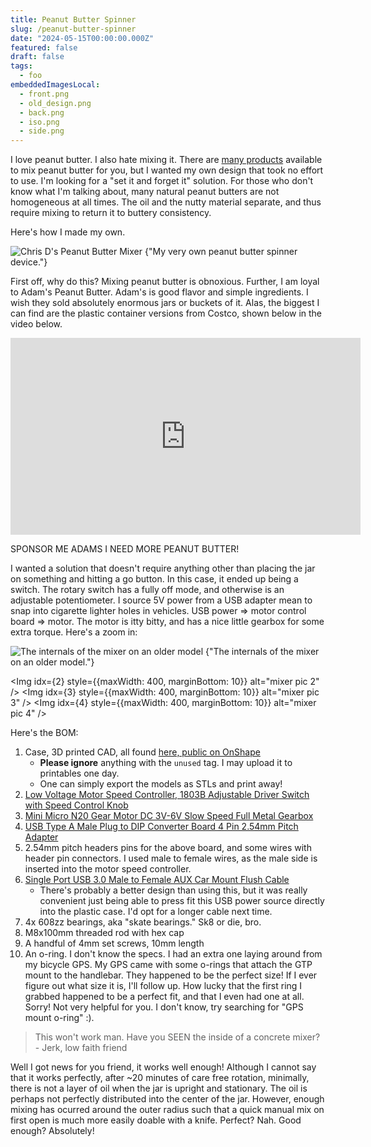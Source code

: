```yaml
---
title: Peanut Butter Spinner
slug: /peanut-butter-spinner
date: "2024-05-15T00:00:00.000Z"
featured: false
draft: false
tags:
  - foo
embeddedImagesLocal:
  - front.png
  - old_design.png
  - back.png
  - iso.png
  - side.png
---
```


I love peanut butter. I also hate mixing it. There are [many products](https://duckduckgo.com/?q=peanut+butter+mixer&ia=web)
available to mix peanut butter for you, but I wanted my own design that took no effort to use. I'm looking for a "set it and forget it" solution. For those who
don't know what I'm talking about, many natural peanut butters are not homogeneous at all times. The oil and the nutty material separate, and thus require mixing to return it to buttery consistency.

Here's how I made my own.

<Img idx={0} alt="Chris D's Peanut Butter Mixer" />
<Caption>
  {"My very own peanut butter spinner device."}
</Caption>

First off, why do this? Mixing peanut butter is obnoxious. Further, I am loyal to Adam's Peanut Butter. Adam's is good flavor and
simple ingredients.  I wish they sold absolutely enormous jars or buckets of
it. Alas, the biggest I can find are the plastic container
versions from Costco, shown below in the video below.

<iframe style={{display: 'block', margin: 'auto'}} width="560" height="315" src="https://www.youtube.com/embed/qDLf3CFJuok" frameborder="0" allow="accelerometer; autoplay; clipboard-write; encrypted-media; gyroscope; picture-in-picture" allowfullscreen></iframe>

SPONSOR ME ADAMS I NEED MORE PEANUT BUTTER!

I wanted a solution that doesn't require anything other than placing the jar on something and hitting a go button.
In this case, it ended up being a switch. The rotary switch has a fully off mode, and otherwise is an adjustable potentiometer.
I source 5V power from a USB adapter mean to snap into cigarette lighter holes in vehicles.
USB power => motor control board => motor. The motor is itty bitty, and has a nice little gearbox for some extra torque.
Here's a zoom in:

<Img idx={1} alt="The internals of the mixer on an older model" />
<Caption>
  {"The internals of the mixer on an older model."}
</Caption>

<Img idx={2} style={{maxWidth: 400, marginBottom: 10}} alt="mixer pic 2" />
<Img idx={3} style={{maxWidth: 400, marginBottom: 10}} alt="mixer pic 3" />
<Img idx={4} style={{maxWidth: 400, marginBottom: 10}} alt="mixer pic 4" />

Here's the BOM:

1. Case, 3D printed CAD, all found [here, public on OnShape](https://cad.onshape.com/documents?nodeId=b2ddb056e2cd15fe083855ca&resourceType=folder)
   - **Please ignore** anything with the `unused` tag. I may upload it to printables one day.
   - One can simply export the models as STLs and print away!
1. [Low Voltage Motor Speed Controller, 1803B Adjustable Driver Switch with Speed Control Knob](https://www.amazon.com/dp/B08BJ4WQCV?psc=1&ref=ppx_yo2ov_dt_b_product_details)
1. [Mini Micro N20 Gear Motor DC 3V-6V Slow Speed Full Metal Gearbox](https://www.amazon.com/dp/B09DG3GCGK?psc=1&ref=ppx_yo2ov_dt_b_product_details)
1. [USB Type A Male Plug to DIP Converter Board 4 Pin 2.54mm Pitch Adapter](https://www.amazon.com/dp/B07W6T9KPJ?psc=1&ref=ppx_yo2ov_dt_b_product_details)
1. 2.54mm pitch headers pins for the above board, and some wires with header pin connectors. I used male to female wires, as the male side is inserted into the motor speed controller.
1. [Single Port USB 3.0 Male to Female AUX Car Mount Flush Cable](https://www.amazon.com/dp/B0BDWSQ49P?psc=1&ref=ppx_yo2ov_dt_b_product_details)
   - There's probably a better design than using this, but it was really convenient just being able to press fit this USB power source directly into the plastic case. I'd opt for a longer cable next time.
1. 4x 608zz bearings, aka "skate bearings." Sk8 or die, bro.
1. M8x100mm threaded rod with hex cap
1. A handful of 4mm set screws, 10mm length
1. An o-ring. I don't know the specs. I had an extra one laying around from my bicycle GPS. My GPS came with some o-rings that attach the GTP mount to the handlebar. They happened to be the perfect size! If I ever figure out what size it is, I'll follow up. How lucky that the first ring I grabbed happened to be a perfect fit, and that I even had one at all. Sorry! Not very helpful for you. I don't know, try searching for "GPS mount o-ring" :).

> This won't work man. Have you SEEN the inside of a concrete mixer? - Jerk, low faith friend

Well I got news for you friend, it works well enough! Although I cannot say that it works perfectly, after ~20 minutes of care free rotation, minimally, there is not a layer of oil when the jar is upright and stationary. The oil is perhaps not perfectly distributed into the center of the jar. However, enough mixing has ocurred around the outer radius such that a quick manual mix on first open is much more easily doable with a knife. Perfect? Nah. Good enough? Absolutely!
